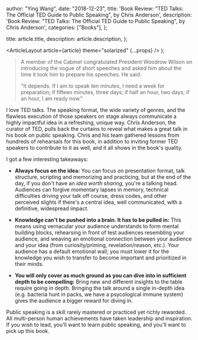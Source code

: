 
  author: "Ying Wang",
  date: "2018-12-23",
  title:
    'Book Review: "TED Talks: The Official TED Guide to Public Speaking", by Chris Anderson',
  description:
    'Book Review: "TED Talks: The Official TED Guide to Public Speaking", by Chris Anderson',
  categories: ["Books"],
};

  title: article.title,
  description: article.description,
};

  <ArticleLayout article={article} theme="solarized" {...props} />
);

> A member of the Cabinet congratulated President Woodrow Wilson on introducing
> the vogue of short speeches and asked him about the time it took him to
> prepare his speeches. He said:
>
> "It depends. If I am to speak ten minutes, I need a week for preparation; if
> fifteen minutes, three days; if half an hour, two days; if an hour, I am ready
> now."

I love TED talks. The speaking format, the wide variety of genres, and the
flawless execution of those speakers on stage always communicate a highly
impactful idea in a refreshing, unique way. Chris Anderson, the curator of TED,
pulls back the curtains to reveal what makes a great talk in his book on public
speaking. Chris and his team gathered lessons from hundreds of rehearsals for
this book, in addition to inviting former TED speakers to contribute to it as
well, and it all shows in the book's quality.

I got a few interesting takeaways:

- **Always focus on the idea:** You can focus on presentation format, talk
  structure, scripting and memorizing and practicing, but at the end of the day,
  if you don't have an _idea worth sharing_, you're a talking head. Audiences
  can forgive momentary lapses in memory, technical difficulties driving your
  talk off course, dress codes, and other perceived slights if there's a central
  idea, well communicated, with a definitive, widespread impact.

- **Knowledge can't be pushed into a brain. It has to be pulled in:** This means
  using vernacular your audience understands to form mental building blocks,
  rehearsing in front of test audiences resembling your audience, and weaving an
  emotional connection between your audience and your idea (from
  curiosity/priming, revelation/reason, etc.). Your audience has a default
  emotional wall; you must lower it for the knowledge you wish to transfer to
  become important and prioritized in their minds.

- **You will only cover as much ground as you can dive into in sufficient depth
  to be compelling:** Bring new and different insights to the table require
  going in depth. Bringing the talk around a single in-depth idea (e.g. bacteria
  hunt in packs, we have a psycological immune system) gives the audience a
  bigger reward for diving in.

Public speaking is a skill rarely mastered or practiced yet richly rewarded. All
multi-person human achievements have taken leadership and inspiration. If you
wish to lead, you'll want to learn public speaking, and you'll want to pick up
this book.
